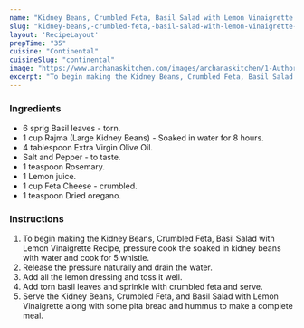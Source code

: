 ---
name: "Kidney Beans, Crumbled Feta, Basil Salad with Lemon Vinaigrette Recipe"
slug: "kidney-beans,-crumbled-feta,-basil-salad-with-lemon-vinaigrette-recipe"
layout: 'RecipeLayout'
prepTime: "35"
cuisine: "Continental"
cuisineSlug: "continental"
image: "https://www.archanaskitchen.com/images/archanaskitchen/1-Author/sibyl_sunitha/Kidney_Beans_Crumbled_Feta_Basil_Salad_with_Lemon_Vinaigrette_Recipe.jpg"
excerpt: "To begin making the Kidney Beans, Crumbled Feta, Basil Salad with Lemon Vinaigrette Recipe, pressure cook the soaked in kidney beans with water and cook for 5 whistle"
---

### Ingredients

- 6 sprig Basil leaves - torn.
- 1 cup Rajma (Large Kidney Beans) - Soaked in water for 8 hours.
- 4 tablespoon Extra Virgin Olive Oil.
- Salt and Pepper - to taste.
- 1 teaspoon Rosemary.
- 1 Lemon juice.
- 1 cup Feta Cheese - crumbled.
- 1 teaspoon Dried oregano.

### Instructions

1. To begin making the Kidney Beans, Crumbled Feta, Basil Salad with Lemon Vinaigrette Recipe, pressure cook the soaked in kidney beans with water and cook for 5 whistle.
1. Release the pressure naturally and drain the water.
1. Add all the lemon dressing and toss it well.
1. Add torn basil leaves and sprinkle with crumbled feta and serve.
1. Serve the Kidney Beans, Crumbled Feta, and Basil Salad with Lemon Vinaigrette along with some pita bread and hummus to make a complete meal.
